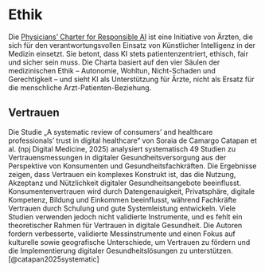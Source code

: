 # Ethik

Die [Physicians' Charter for Responsible AI](https://physicianscharter.ai/) ist eine Initiative von Ärzten, die sich für den verantwortungsvollen Einsatz von Künstlicher Intelligenz in der Medizin einsetzt. Sie betont, dass KI stets patientenzentriert, ethisch, fair und sicher sein muss. Die Charta basiert auf den vier Säulen der medizinischen Ethik – Autonomie, Wohltun, Nicht-Schaden und Gerechtigkeit – und sieht KI als Unterstützung für Ärzte, nicht als Ersatz für die menschliche Arzt-Patienten-Beziehung.

## Vertrauen

Die Studie „A systematic review of consumers’ and healthcare professionals’ trust in digital healthcare“ von Soraia de Camargo Catapan et al. (npj Digital Medicine, 2025) analysiert systematisch 49 Studien zu Vertrauensmessungen in digitaler Gesundheitsversorgung aus der Perspektive von Konsumenten und Gesundheitsfachkräften. Die Ergebnisse zeigen, dass Vertrauen ein komplexes Konstrukt ist, das die Nutzung, Akzeptanz und Nützlichkeit digitaler Gesundheitsangebote beeinflusst. Konsumentenvertrauen wird durch Datengenauigkeit, Privatsphäre, digitale Kompetenz, Bildung und Einkommen beeinflusst, während Fachkräfte Vertrauen durch Schulung und gute Systemleistung entwickeln. Viele Studien verwenden jedoch nicht validierte Instrumente, und es fehlt ein theoretischer Rahmen für Vertrauen in digitale Gesundheit. Die Autoren fordern verbesserte, validierte Messinstrumente und einen Fokus auf kulturelle sowie geografische Unterschiede, um Vertrauen zu fördern und die Implementierung digitaler Gesundheitslösungen zu unterstützen. [@catapan2025systematic]
